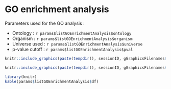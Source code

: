 # GO enrichment analysis

Parameters used for the GO analysis :
    
* Ontology : `r params$listGOEnrichmentAnalysis$ontology` 
* Organism : `r params$listGOEnrichmentAnalysis$organism`
* Universe used : `r params$listGOEnrichmentAnalysis$universe` 
* p-value cutoff : `r params$listGOEnrichmentAnalysis$pval`




```{r enrichGO_barplot,  out.width = "75%", echo=FALSE, result = 'asis'}
knitr::include_graphics(paste(tempdir(), sessionID, gGraphicsFilenames$GOEnrichBarplot, sep="/"))
```

```{r enrichGO_dotplot,  out.width = "75%", echo=FALSE, result = 'asis'}
knitr::include_graphics(paste(tempdir(), sessionID, gGraphicsFilenames$GOEnrichDotplot, sep="/"))
```


```{r enrichGO_table,  out.width = "75%", echo=FALSE, result = 'asis'}
library(knitr)
kable(params$listGOEnrichmentAnalysis$df)
```

